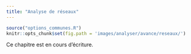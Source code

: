 ```yaml
---
title: "Analyse de réseaux"
---
```


```r
source("options_communes.R")
knitr::opts_chunk$set(fig.path = 'images/analyser/avance/reseaux/')
```

<div class="important">
Ce chapitre est en cours d'écriture.
</div>
